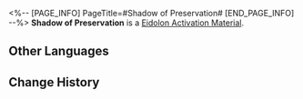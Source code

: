<%-- [PAGE_INFO]
PageTitle=#Shadow of Preservation#
[END_PAGE_INFO] --%>
{{Item Infobox
|id          = 18003
|image       = Item Shadow of Preservation.png
|type        = Eidolon Activation Material
|invCategory = 
|rarity      = 5
|effect      = 
|description = Material for raising Trailblazer: Preservation's Eidolon Level.
|source1     = [[Trailblaze Mission Rewards]]
|source2     = [[Jeweler's Pagoda]]
}}
{{Description|Eidolon Projection generated when you tread on the Path of Preservation. One of the countless existing possibilities.}}
'''Shadow of Preservation''' is a [[Eidolon Activation Material]].

==Other Languages==
{{Other Languages
|en   = Shadow of Preservation
|zhs  = 「存护」之影
|zht  = 「存護」之影
|ja   = 「存護」の影
|ko   = 「보존」의 그림자
|es   = Sombra de la Conservación
|fr   = Ombre de la Préservation
|ru   = Тень Сохранения
|th   = Shadow of Preservation
|vi   = Hình Ảnh "Bảo Hộ"
|de   = Schatten der Bewahrung
|id   = Shadow of Preservation
|pt   = Sombra de Preservação
}}

==Change History==
{{Change History|1.0}}